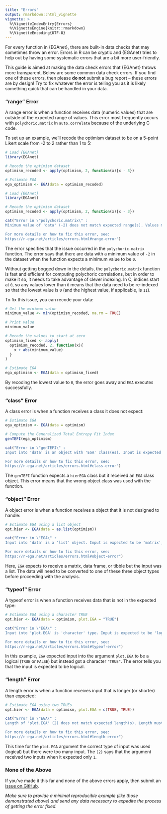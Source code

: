 ```yaml
---
title: "Errors"
output: rmarkdown::html_vignette
vignette: >
  %\VignetteIndexEntry{Errors}
  %\VignetteEngine{knitr::rmarkdown}
  %\VignetteEncoding{UTF-8}
---
```


For every function in {EGAnet}, there are built-in data checks that may sometimes throw an error. Errors in R can be cryptic and {EGAnet} tries to help out by having some systematic errors that are a bit more user-friendly.

This guide is aimed at making the data check errors that {EGAnet} throws more transparent. Below are some common data check errors. If you find one of these errors, then please **do not** submit a bug report -- these errors are by design! Try to fix whatever the error is telling you as it is likely something quick that can be handled in your data.

### "range" Error

A range error is when a function receives data (numeric values) that are outside of the expected range of values. This error most frequently occurs with `polychoric.matrix` in `auto.correlate` because of the underlying C code.

To set up an example, we'll recode the optimism dataset to be on a 5-point Likert scale from -2 to 2 rather than 1 to 5:

```r
# Load {EGAnet}
library(EGAnet)

# Recode the optimism dataset
optimism_recoded <- apply(optimism, 2, function(x){x - 3})

# Estimate EGA
ega_optimism <- EGA(data = optimism_recoded)
```

```r
# Load {EGAnet}
library(EGAnet)

# Recode the optimism dataset
optimism_recoded <- apply(optimism, 2, function(x){x - 3})
```

```r
cat("Error in \"polychoric.matrix\" :
Minimum value of 'data' (-2) does not match expected range(s). Values must range between: '0' and '11'

For more details on how to fix this error, see:
https://r-ega.net/articles/errors.html#range-error")
```

The error specifies that the issue occurred in the `polychoric.matrix` function. The error says that there are data with a minimum value of `-2` in the dataset when the function expects a minimum value to be `0`.

Without getting bogged down in the details, the `polychoric.matrix` function is fast and efficient for computing polychoric correlations, but in order to make it so, it needs to take advantage of clever indexing. In C, indices start at `0`, so any values lower than `0` means that the data need to be re-indexed so that the lowest value is `0` (and the highest value, if applicable, is `11`).

To fix this issue, you can recode your data:

```r
# Get the minimum value
minimum_value <- min(optimism_recoded, na.rm = TRUE)

# Print value
minimum_value

# Recode the values to start at zero
optimism_fixed <- apply(
  optimism_recoded, 2, function(x){
    x + abs(minimum_value)
  }
)

# Estimate EGA
ega_optimism <- EGA(data = optimism_fixed)
```

By recoding the lowest value to `0`, the error goes away and `EGA` executes successfully.

### "class" Error

A class error is when a function receives a class it does not expect:

```r
# Estimate EGA
ega_optimism <- EGA(data = optimism)

# Compute the Generalized Total Entropy Fit Index
genTEFI(ega_optimism)
```

```r
cat("Error in \"genTEFI\" :
Input into 'data' is an object with 'EGA' class(es). Input is expected to be 'hierEGA' class(es)

For more details on how to fix this error, see:
https://r-ega.net/articles/errors.html#class-error")
```

The `genTEFI` function expects a `hierEGA` class but it received an `EGA` class object. This error means that the wrong object class was used with the function.

### "object" Error

A object error is when a function receives a object that it is not designed to handle:

```r
# Estimate EGA using a list object
opt.hier <- EGA(data = as.list(optimism))
```

```r
cat("Error in \"EGA\" :
Input into 'data' is a 'list' object. Input is expected to be 'matrix', 'data.frame', 'tibble' object

For more details on how to fix this error, see:
https://r-ega.net/articles/errors.html#object-error")
```

Here, `EGA` expects to receive a matrix, data frame, or tibble but the input was a list. The data will need to be converted to one of these three object types before proceeding with the analysis.

### "typeof" Error

A typeof error is when a function receives data that is not in the expected type:

```r
# Estimate EGA using a character TRUE
opt.hier <- EGA(data = optimism, plot.EGA = "TRUE")
```

```r
cat("Error in \"EGA\" :
Input into 'plot.EGA' is 'character' type. Input is expected to be 'logical' type

For more details on how to fix this error, see:
https://r-ega.net/articles/errors.html#typeof-error")
```

In this example, `EGA` expected input into the argument `plot.EGA` to be a logical (`TRUE` or `FALSE`) but instead got a character `"TRUE"`. The error tells you that the input is expected to be logical.

### "length" Error

A length error is when a function receives input that is longer (or shorter) than expected:

```r
# Estimate EGA using two TRUEs
opt.hier <- EGA(data = optimism, plot.EGA = c(TRUE, TRUE))
```

```r
cat("Error in \"EGA\" :
Length of 'plot.EGA' (2) does not match expected length(s). Length must be: '1'

For more details on how to fix this error, see:
https://r-ega.net/articles/errors.html#length-error")
```

This time for the `plot.EGA` argument the correct type of input was used (logical) but there were too many input. The `(2)` says that the argument received two inputs when it expected only `1`.

### None of the Above

If you've made it this far and none of the above errors apply, then submit an [issue on GitHub](https://github.com/hfgolino/EGAnet/issues). 

*Make sure to provide a minimal reproducible example (like those demonstrated above) and send any data necessary to expedite the process of getting the error fixed.*